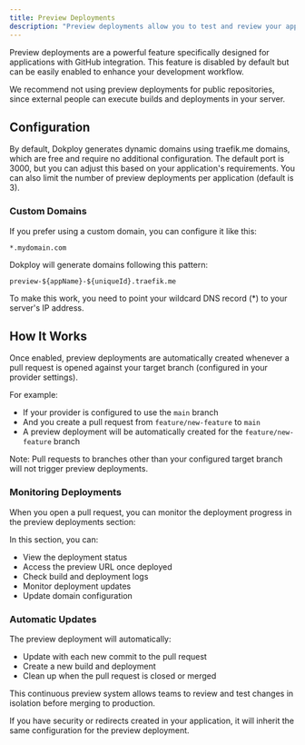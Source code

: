 ```yaml
---
title: Preview Deployments
description: "Preview deployments allow you to test and review your application changes in an isolated environment before merging to production."
---
```


Preview deployments are a powerful feature specifically designed for applications with GitHub integration. This feature is disabled by default but can be easily enabled to enhance your development workflow.

<ImageZoom src="/assets/images/preview-deployments.png" width={800} height={630} alt='Preview deployments' className="rounded-lg" />

<Callout type="info">
We recommend not using preview deployments for public repositories, since external people can execute builds and deployments in your server.
</Callout>

## Configuration

By default, Dokploy generates dynamic domains using traefik.me domains, which are free and require no additional configuration. The default port is 3000, but you can adjust this based on your application's requirements. You can also limit the number of  preview deployments per application (default is 3).

### Custom Domains

If you prefer using a custom domain, you can configure it like this:

```
*.mydomain.com
```

Dokploy will generate domains following this pattern:

```
preview-${appName}-${uniqueId}.traefik.me
```

To make this work, you need to point your wildcard DNS record (*) to your server's IP address.

## How It Works

Once enabled, preview deployments are automatically created whenever a pull request is opened against your target branch (configured in your provider settings).

For example:
- If your provider is configured to use the `main` branch
- And you create a pull request from `feature/new-feature` to `main`
- A preview deployment will be automatically created for the `feature/new-feature` branch

Note: Pull requests to branches other than your configured target branch will not trigger preview deployments.

### Monitoring Deployments

When you open a pull request, you can monitor the deployment progress in the preview deployments section:

<ImageZoom src="/assets/images/preview-deploy.png" width={800} height={630} alt='Preview deployments build' className="rounded-lg" />

In this section, you can:
- View the deployment status
- Access the preview URL once deployed
- Check build and deployment logs
- Monitor deployment updates
- Update domain configuration

### Automatic Updates

The preview deployment will automatically:
- Update with each new commit to the pull request
- Create a new build and deployment
- Clean up when the pull request is closed or merged

This continuous preview system allows teams to review and test changes in isolation before merging to production.

<Callout type="info">
  If you have security or redirects created in your application, it will inherit the same configuration for the preview deployment.
</Callout>
